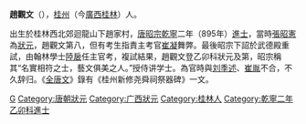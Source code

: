 '''趙觀文'''（{{bd|?||?||}}），[[桂州|桂州]]（今[[廣西|廣西]][[桂林|桂林]]）人。

出生於桂林西北郊迴龍山下趙家村，[[唐昭宗|唐昭宗]][[乾寧|乾寧]]二年（895年）[[進士|進士]]，當時[[張昭憲|張昭憲]]為[[狀元|狀元]]，趙觀文第八，但有考生指責主考官[[崔凝|崔凝]]舞弊。最後昭宗下詔於武德殿重試，由翰林學士[[陸扆|陸扆]]任主官考，複試結果，趙觀文登乙卯科狀元及第，昭宗稱其“名實相符之士，藝文俱美之人。”授侍讲学士。為官時與[[刘季述|刘季述]]、[[崔胤|崔胤]]不合，不久辞归。《[[全唐文|全唐文]]》錄有《桂州新修尧舜祠祭器碑》一文。

{{DEFAULTSORT:Z}}
[[Category:赵姓|G]]
[[Category:唐朝狀元|Category:唐朝狀元]]
[[Category:广西狀元|Category:广西狀元]]
[[Category:桂林人|Category:桂林人]]
[[Category:乾寧二年乙卯科進士|Category:乾寧二年乙卯科進士]]
